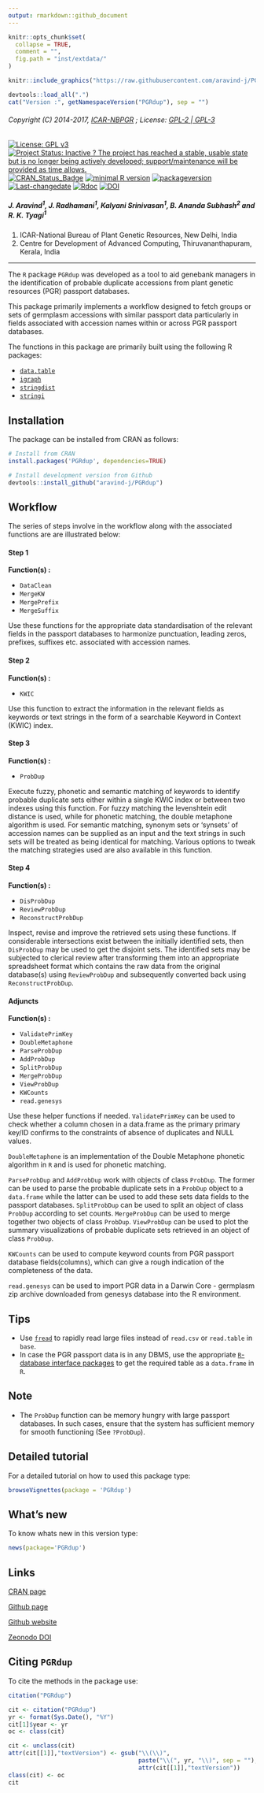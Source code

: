 ```yaml
---
output: rmarkdown::github_document
---
```


```r
knitr::opts_chunk$set(
  collapse = TRUE,
  comment = "",
  fig.path = "inst/extdata/"
)
```

```r
knitr::include_graphics("https://raw.githubusercontent.com/aravind-j/PGRdup/master/inst/extdata/PGRdup.png")
```


```r
devtools::load_all(".")
cat("Version :", getNamespaceVersion("PGRdup"), sep = "")
```

###### Copyright (C) 2014-2017, [ICAR-NBPGR](http://www.nbpgr.ernet.in/) ; License: [GPL-2 | GPL-3](https://www.r-project.org/Licenses/)

[![License: GPL v3](https://img.shields.io/badge/License-GPL%20v3-blue.svg)](https://www.gnu.org/licenses/gpl-3.0)
[![Project Status: Inactive ? The project has reached a stable, usable state but is no longer being actively developed; support/maintenance will be provided as time allows.](http://www.repostatus.org/badges/latest/inactive.svg)](http://www.repostatus.org/#inactive)
[![CRAN_Status_Badge](http://www.r-pkg.org/badges/version/PGRdup)](https://cran.r-project.org/package=PGRdup)
[![minimal R version](https://img.shields.io/badge/R%3E%3D-3.0.2-6666ff.svg)](https://cran.r-project.org/)
[![packageversion](https://img.shields.io/badge/Package%20version-0.2.3.3-orange.svg)](https://github.com/aravind-j/PGRdup)
[![Last-changedate](https://img.shields.io/badge/last%20change-`r gsub('-', '--', Sys.Date())`-yellowgreen.svg)](/commits/master)
[![Rdoc](http://www.rdocumentation.org/badges/version/PGRdup)](http://www.rdocumentation.org/packages/PGRdup)
[![DOI](https://zenodo.org/badge/DOI/10.5281/zenodo.841963.svg)](https://doi.org/10.5281/zenodo.841963)


##### *J. Aravind^1^, J. Radhamani^1^, Kalyani Srinivasan^1^, B. Ananda Subhash^2^ and R. K. Tyagi^1^*

1. ICAR-National Bureau of Plant Genetic Resources, New Delhi, India
2. Centre for Development of Advanced Computing, Thiruvananthapuram, Kerala, India

***

The `R` package `PGRdup` was developed as a tool to aid genebank managers in the identification of probable duplicate accessions from plant genetic resources (PGR) passport databases.  

This package primarily implements a workflow designed to fetch groups or sets of germplasm accessions with similar passport data particularly in fields associated with accession names within or across PGR passport databases.   

The functions in this package are primarily built using the following R packages:

 * [`data.table`](https://cran.r-project.org/package=data.table)
 * [`igraph`](https://cran.r-project.org/package=igraph)
 * [`stringdist`](https://cran.r-project.org/package=stringdist)
 * [`stringi`](https://cran.r-project.org/package=stringi)
 
## Installation
The package can be installed from CRAN as follows:

```r
# Install from CRAN
install.packages('PGRdup', dependencies=TRUE)

# Install development version from Github
devtools::install_github("aravind-j/PGRdup")
```

## Workflow

The series of steps involve in the workflow along with the associated functions are are illustrated below:

#### Step 1

**Function(s) :**

 * `DataClean`
 * `MergeKW`
 * `MergePrefix`
 * `MergeSuffix`  

Use these functions for the appropriate data standardisation of the relevant fields in the passport databases to harmonize punctuation, leading zeros, prefixes, suffixes etc. associated with accession names.

#### Step 2
**Function(s) :**

 * `KWIC`

Use this function to extract the information in the relevant fields as keywords or text strings in the form of a searchable Keyword in Context (KWIC) index.  

#### Step 3
**Function(s) :**

 * `ProbDup`

Execute fuzzy, phonetic and semantic matching of keywords to identify probable duplicate sets either within a single KWIC index or between two indexes using this function. For fuzzy matching the levenshtein edit distance is used, while for phonetic matching, the double metaphone algorithm is used. For semantic matching, synonym sets or 'synsets' of accession names can be supplied as an input and the text strings in such sets will be treated as being identical for matching. Various options to tweak the matching strategies used are also available in this function.  

#### Step 4
**Function(s) :**

 * `DisProbDup`
 * `ReviewProbDup`
 * `ReconstructProbDup`

Inspect, revise and improve the retrieved sets using these functions. If considerable intersections exist between the initially identified sets, then `DisProbDup` may be used to get the disjoint sets. The identified sets may be subjected to clerical review after transforming them into an appropriate spreadsheet format which contains the raw data from the original database(s) using `ReviewProbDup` and subsequently converted back using `ReconstructProbDup`.  

#### Adjuncts
**Function(s) :**

 * `ValidatePrimKey`
 * `DoubleMetaphone`
 * `ParseProbDup`
 * `AddProbDup`
 * `SplitProbDup`
 * `MergeProbDup`
 * `ViewProbDup`
 * `KWCounts`
 * `read.genesys`
 
Use these helper functions if needed. `ValidatePrimKey` can be used to check whether a column chosen in a data.frame as the primary primary key/ID confirms to the constraints of absence of duplicates and NULL values.

`DoubleMetaphone` is an implementation of the Double Metaphone phonetic algorithm in `R` and is used for phonetic matching.

`ParseProbDup` and `AddProbDup` work with objects of class `ProbDup`. The former can be used to parse the probable duplicate sets in a `ProbDup` object to a `data.frame` while the latter can be used to add these sets data fields to the passport databases. `SplitProbDup` can be used to split an object of class `ProbDup` according to set counts. `MergeProbDup` can be used to merge together two objects of class `ProbDup`. `ViewProbDup` can be used to plot the summary visualizations of probable duplicate sets retrieved in an object of class `ProbDup`.

`KWCounts` can be used to compute keyword counts from PGR passport database fields(columns), which can give a rough indication of the completeness of the data.

`read.genesys` can be used to import PGR data in a Darwin Core - germplasm zip archive downloaded from genesys database into the R environment.


## Tips

 * Use [`fread`](https://rdrr.io/cran/data.table/man/fread.html) to rapidly read large files instead of `read.csv` or `read.table` in `base`.
 * In case the PGR passport data is in any DBMS, use the appropriate [`R`-database interface packages](http://www.burns-stat.com/r-database-interfaces/) to get the  required table as a `data.frame` in `R`.  
 
## Note

 * The `ProbDup` function can be memory hungry with large passport databases. In such cases, ensure that the system has sufficient memory for smooth functioning (See `?ProbDup`).
 
## Detailed tutorial
For a detailed tutorial on how to used this package type:

```r
browseVignettes(package = 'PGRdup')
```

## What's new
To know whats new in this version type:

```r
news(package='PGRdup')
```

## Links

[CRAN page](https://cran.r-project.org/package=PGRdup)

[Github page](https://github.com/aravind-j/PGRdup)

[Github website](https://aravind-j.github.io/PGRdup/)

[Zeonodo DOI](https://doi.org/10.5281/zenodo.841963)

## Citing `PGRdup`
To cite the methods in the package use:

```r
citation("PGRdup")
```


```r
cit <- citation("PGRdup")
yr <- format(Sys.Date(), "%Y")
cit[1]$year <- yr
oc <- class(cit)

cit <- unclass(cit)
attr(cit[[1]],"textVersion") <- gsub("\\(\\)",
                                     paste("\\(", yr, "\\)", sep = ""),
                                     attr(cit[[1]],"textVersion"))
class(cit) <- oc
cit
```
